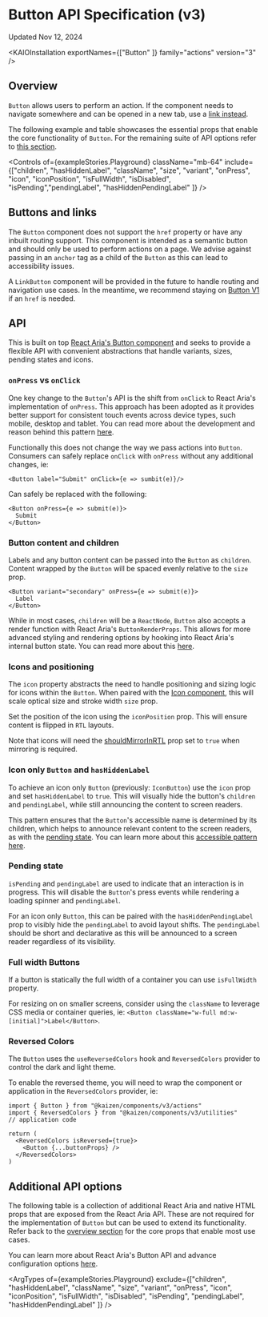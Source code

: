 
<Meta title="Actions/Button/Button (v3)/API Specification" />

# Button API Specification (v3)

Updated Nov 12, 2024

<ResourceLinks
  sourceCode="https://github.com/cultureamp/kaizen-design-system/tree/main/packages/components/src/__actions__/Button/v3"
  figma="https://www.figma.com/design/eZKEE5kXbEMY3lx84oz8iN/branch/sPhYSlgPScLOAOYfAbkaI5/%F0%9F%92%9C-Heart-UI-Kit?node-id=1929-17364&node-type=canvas&m=dev"
  designGuidelines="/?path=/docs/actions-button-button-v3-usage-guidelines--docs"
/>

<KAIOInstallation exportNames={["Button" ]} family="actions" version="3" />

## Overview

`Button` allows users to perform an action. If the component needs to navigate somewhere and can be opened in a new tab, use a [link instead](#buttons-and-links).

The following example and table showcases the essential props that enable the core functionality of `Button`. For the remaining suite of API options refer to [this section](#additional-api-options).

<Canvas of={exampleStories.Playground} />

<Controls of={exampleStories.Playground} className="mb-64" include={["children", "hasHiddenLabel", "className",  "size", "variant", "onPress", "icon", "iconPosition", "isFullWidth", "isDisabled", "isPending","pendingLabel", "hasHiddenPendingLabel" ]} />

## Buttons and links

The `Button` component does not support the `href` property or have any inbuilt routing support. This component is intended as a semantic button and should only be used to perform actions on a page. We advise against passing in an `anchor` tag as a child of the `Button` as this can lead to accessibility issues.

A `LinkButton` component will be provided in the future to handle routing and navigation use cases. In the meantime, we recommend staying on [Button V1](/docs/actions-button-button-v1--docs) if an `href` is needed.

## API

This is built on top [React Aria's Button component](https://react-spectrum.adobe.com/react-aria/Button.html#props) and seeks to provide a flexible API with convenient abstractions that handle variants, sizes, pending states and icons.

### `onPress` vs `onClick`

One key change to the `Button`&apos;s API is the shift from `onClick` to React Aria's implementation of `onPress`. This approach has been adopted as it provides better support for consistent touch events across device types, such mobile, desktop and tablet. You can read more about the development and reason behind this pattern [here](https://react-spectrum.adobe.com/blog/building-a-button-part-1.html#touch-interactions).

Functionally this does not change the way we pass actions into `Button`. Consumers can safely replace `onClick` with `onPress` without any additional changes, ie:

```tsx
<Button label="Submit" onClick={e => sumbit(e)}/>
```

Can safely be replaced with the following:

```tsx
<Button onPress={e => submit(e)}>
  Submit
</Button>
```

### Button content and children

Labels and any button content can be passed into the `Button` as `children`. Content wrapped by the `Button` will be spaced evenly relative to the `size` prop.

```tsx
<Button variant="secondary" onPress={e => submit(e)}>
  Label
</Button>
```

While in most cases, `children` will be a `ReactNode`, `Button` also accepts a render function with React Aria's `ButtonRenderProps`. This allows for more advanced styling and rendering options by hooking into React Aria's internal button state. You can read more about this [here](https://react-spectrum.adobe.com/react-aria/Button.html#styling).

### Icons and positioning

The `icon` property abstracts the need to handle positioning and sizing logic for icons within the `Button`. When paired with the [Icon component](/docs/illustrations-icon-icon-future-api-specification--docs), this will scale optical size and stroke width `size` prop.

<Canvas of={exampleStories.ButtonWithIcon} />

Set the position of the icon using the `iconPosition` prop. This will ensure content is flipped in `RTL` layouts.

<Canvas of={exampleStories.ButtonWithIconEnd} />

Note that icons will need the [shouldMirrorInRTL](/docs/illustrations-icon-icon-future-api-specification--docs#mirror-in-rtl) prop set to `true` when mirroring is required.

### Icon only `Button` and `hasHiddenLabel`

To achieve an icon only `Button` (previously: `IconButton`) use the `icon` prop and set `hasHiddenLabel` to `true`. This will visually hide the button's `children` and `pendingLabel`, while still announcing the content to screen readers.

<Canvas of={exampleStories.IconButton} className="mb-32"  />

This pattern ensures that the `Button`'s accessible name is determined by its children, which helps to announce relevant content to the screen readers, as with the [pending state](#pending-state). You can learn more about this [accessible pattern here](https://cultureamp.atlassian.net/wiki/spaces/PA/pages/3833331831/Accessible+button+and+link+labels).

### Pending state

`isPending` and `pendingLabel` are used to indicate that an interaction is in progress. This will disable the `Button`'s press events while rendering a loading spinner and `pendingLabel`.

<Canvas of={specStories.PendingButton} />

For an icon only `Button`, this can be paired with the `hasHiddenPendingLabel` prop to visibly hide the `pendingLabel` to avoid layout shifts. The `pendingLabel` should be short and declarative as this will be announced to a screen reader regardless of its visibility.

### Full width Buttons

If a button is statically the full width of a container you can use `isFullWidth` property.

<Canvas of={exampleStories.ButtonFullWidth} />

For resizing on on smaller screens, consider using the `className` to leverage CSS media or container queries, ie: `<Button className="w-full md:w-[initial]">Label</Button>`.

### Reversed Colors

The `Button` uses the `useReversedColors` hook and `ReversedColors` provider to control the dark and light theme.

<Canvas className="bg-purple-600 mb-24" of={exampleStories.ReversedButton} />

To enable the reversed theme, you will need to wrap the component or application in the `ReversedColors` provider, ie:

```tsx
import { Button } from "@kaizen/components/v3/actions"
import { ReversedColors } from "@kaizen/components/v3/utilities"
// application code

return (
  <ReversedColors isReversed={true}>
    <Button {...buttonProps} />
  </ReversedColors>
)
```

## Additional API options

The following table is a collection of additional React Aria and native HTML props that are exposed from the React Aria API. These are not required for the implementation of `Button` but can be used to extend its functionality. Refer back to the [overview section](#overview) for the core props that enable most use cases.

You can learn more about React Aria's Button API and advance configuration options [here](https://react-spectrum.adobe.com/react-aria/Button.html#props).

<ArgTypes of={exampleStories.Playground} exclude={["children", "hasHiddenLabel", "className",  "size", "variant", "onPress", "icon", "iconPosition", "isFullWidth", "isDisabled", "isPending", "pendingLabel", "hasHiddenPendingLabel" ]} />
